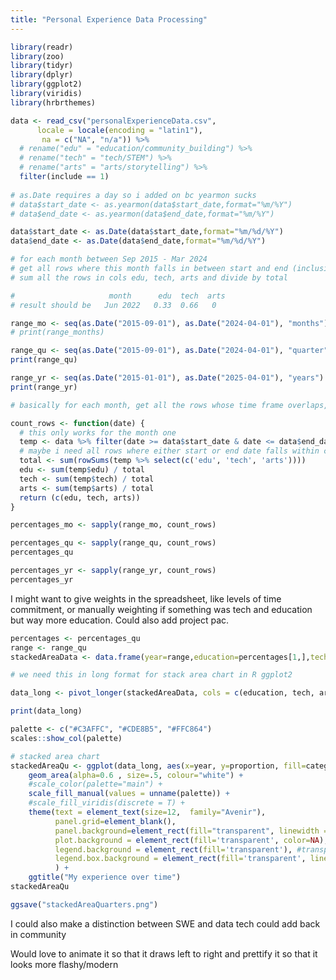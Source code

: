 ```yaml
---
title: "Personal Experience Data Processing"
---
```


```r
library(readr)
library(zoo)
library(tidyr)
library(dplyr)
library(ggplot2)
library(viridis)
library(hrbrthemes)
```


```r
data <- read_csv("personalExperienceData.csv",
      locale = locale(encoding = "latin1"),
       na = c("NA", "n/a")) %>% 
  # rename("edu" = "education/community_building") %>% 
  # rename("tech" = "tech/STEM") %>% 
  # rename("arts" = "arts/storytelling") %>% 
  filter(include == 1)
  
# as.Date requires a day so i added on bc yearmon sucks
# data$start_date <- as.yearmon(data$start_date,format="%m/%Y")
# data$end_date <- as.yearmon(data$end_date,format="%m/%Y")

data$start_date <- as.Date(data$start_date,format="%m/%d/%Y")
data$end_date <- as.Date(data$end_date,format="%m/%d/%Y")
```

```r
# for each month between Sep 2015 - Mar 2024
# get all rows where this month falls in between start and end (inclusive)
# sum all the rows in cols edu, tech, arts and divide by total 

#                     month      edu  tech  arts
# result should be   Jun 2022   0.33  0.66   0
```

```r
range_mo <- seq(as.Date("2015-09-01"), as.Date("2024-04-01"), "months") 
# print(range_months)

range_qu <- seq(as.Date("2015-09-01"), as.Date("2024-04-01"), "quarter") 
print(range_qu)

range_yr <- seq(as.Date("2015-01-01"), as.Date("2025-04-01"), "years") 
print(range_yr)
```

```r
# basically for each month, get all the rows whose time frame overlaps, and add up their column values, then divide by the total 

count_rows <- function(date) {
  # this only works for the month one
  temp <- data %>% filter(date >= data$start_date & date <= data$end_date) 
  # maybe i need all rows where either start or end date falls within curr and next date (for years). i could make 2 ranges that have an offset, and use both parameters
  total <- sum(rowSums(temp %>% select(c('edu', 'tech', 'arts'))))
  edu <- sum(temp$edu) / total
  tech <- sum(temp$tech) / total
  arts <- sum(temp$arts) / total
  return (c(edu, tech, arts))
}
```


```r
percentages_mo <- sapply(range_mo, count_rows)

percentages_qu <- sapply(range_qu, count_rows)
percentages_qu

percentages_yr <- sapply(range_yr, count_rows)
percentages_yr
```

I might want to give weights in the spreadsheet, like levels of time commitment, or manually weighting if something was tech and education but way more education. 
Could also add project pac.

```r
percentages <- percentages_qu
range <- range_qu
stackedAreaData <- data.frame(year=range,education=percentages[1,],tech=percentages[2,],arts=percentages[3,])

# we need this in long format for stack area chart in R ggplot2

data_long <- pivot_longer(stackedAreaData, cols = c(education, tech, arts), names_to = "category", values_to = "proportion")

print(data_long)
```



```r
palette <- c("#C3AFFC", "#CDE8B5", "#FFC864")
scales::show_col(palette)
```


```r
# stacked area chart
stackedAreaQu <- ggplot(data_long, aes(x=year, y=proportion, fill=category)) + 
    geom_area(alpha=0.6 , size=.5, colour="white") +
    #scale_color(palette="main") +
    scale_fill_manual(values = unname(palette)) +
    #scale_fill_viridis(discrete = T) +
    theme(text = element_text(size=12,  family="Avenir"), 
          panel.grid=element_blank(), 
          panel.background=element_rect(fill="transparent", linewidth = 0.2, color="black"),
          plot.background = element_rect(fill='transparent', color=NA),
          legend.background = element_rect(fill='transparent'), #transparent legend bg
          legend.box.background = element_rect(fill='transparent', linewidth = 0) #transparent legend panel
          ) + 
    ggtitle("My experience over time")
stackedAreaQu
```

```r
ggsave("stackedAreaQuarters.png")
```

I could also make a distinction between SWE and data tech
could add back in community

Would love to animate it so that it draws left to right
and prettify it so that it looks more flashy/modern
